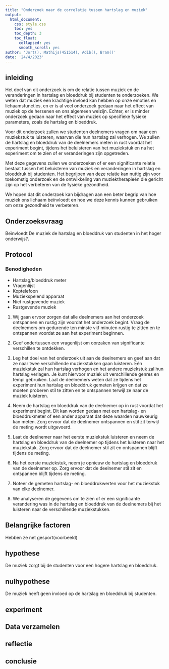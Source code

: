 ```yaml
---
title: "Onderzoek naar de correlatie tussen hartslag en muziek"
output:
  html_document:
    css: style.css
    toc: yes
    toc_depth: 3
    toc_float:
      collapsed: yes
      smooth_scroll: yes
author: 'Jort(), Mathijs(451514), Adib(), Bram()'
date: '24/4/2023'
---
```


## inleiding

Het doel van dit onderzoek is om de relatie tussen muziek en de veranderingen in hartslag en bloeddruk bij studenten te onderzoeken. 
We weten dat muziek een krachtige invloed kan hebben op onze emoties en lichaamsfuncties, en er is al veel onderzoek gedaan naar het effect van muziek op de hersenen en ons algemeen welzijn. 
Echter, er is minder onderzoek gedaan naar het effect van muziek op specifieke fysieke parameters, zoals de hartslag en bloeddruk.

Voor dit onderzoek zullen we studenten deelnemers vragen om naar een muziekstuk te luisteren, waarvan die hun hartslag zal verhogen. 
We zullen de hartslag en bloeddruk van de deelnemers meten in rust voordat het experiment begint, tijdens het beluisteren van het muziekstuk en na het experiment
om te zien of er veranderingen zijn opgetreden.

Met deze gegevens zullen we onderzoeken of er een significante relatie bestaat tussen het beluisteren van muziek en veranderingen in hartslag en bloeddruk bij studenten.
Het begrijpen van deze relatie kan nuttig zijn voor toekomstig onderzoek en de ontwikkeling van muziektherapieën die gericht zijn op het verbeteren van de fysieke gezondheid.

We hopen dat dit onderzoek kan bijdragen aan een beter begrip van hoe muziek ons lichaam beïnvloedt en hoe we deze kennis kunnen gebruiken om onze gezondheid te verbeteren.

## Onderzoeksvraag

 Beïnvloedt De muziek de hartslag en bloeddruk van studenten in het hoger onderwijs?.

 

## Protocol

### Benodigheden
 * Hartslag/bloeddruk meter 
 * Vragenlijst
 * Koptelefoon
 * Muziekspelend apparaat
 * Niet rustgevende muziek
 * Rustgevende muziek

1. Wij gaan ervoor zorgen dat alle deelnemers aan het onderzoek ontspannen en rustig zijn voordat het onderzoek begint. Vraag de deelnemers om gedurende ten minste vijf minuten rustig te zitten en te ontspannen voordat ze aan het experiment beginnen.

2. Geef ondertussen een vragenlijst om oorzaken van significante verschillen te ontdekken.

3. Leg het doel van het onderzoek uit aan de deelnemers en geef aan dat ze naar twee verschillende muziekstukken gaan luisteren. Eén muziekstuk zal hun hartslag verhogen en het andere muziekstuk zal hun hartslag verlagen. Je kunt hiervoor muziek uit verschillende genres en tempi gebruiken. Laat de deelnemers weten dat ze tijdens het experiment hun hartslag en bloeddruk gemeten krijgen en dat ze moeten proberen stil te zitten en te ontspannen terwijl ze naar de muziek luisteren.

4. Neem de hartslag en bloeddruk van de deelnemer op in rust voordat het experiment begint. Dit kan worden gedaan met een hartslag- en bloeddrukmeter of een ander apparaat dat deze waarden nauwkeurig kan meten. Zorg ervoor dat de deelnemer ontspannen en stil zit terwijl de meting wordt uitgevoerd.

5. Laat de deelnemer naar het eerste muziekstuk luisteren en neem de hartslag en bloeddruk van de deelnemer op tijdens het luisteren naar het muziekstuk. Zorg ervoor dat de deelnemer stil zit en ontspannen blijft tijdens de meting.

6. Na het eerste muziekstuk, neem je opnieuw de hartslag en bloeddruk van de deelnemer op.  Zorg ervoor dat de deelnemer stil zit en ontspannen blijft tijdens de meting.

7. Noteer de gemeten hartslag- en bloeddrukwerten voor het muziekstuk van elke deelnemer.

8. We analyseren de gegevens om te zien of er een significante verandering was in de hartslag en bloeddruk van de deelnemers bij het luisteren naar de verschillende muziekstukken.
 
## Belangrijke factoren
Hebben ze net gesport(voorbeeld)


## hypothese

De muziek zorgt bij de studenten voor een hogere hartslag en bloeddruk.



## nulhypothese

De muziek heeft geen invloed op de hartslag en bloeddruk bij studenten.

 

## experiment


 


 

## Data verzamelen



## reflectie






## conclusie






